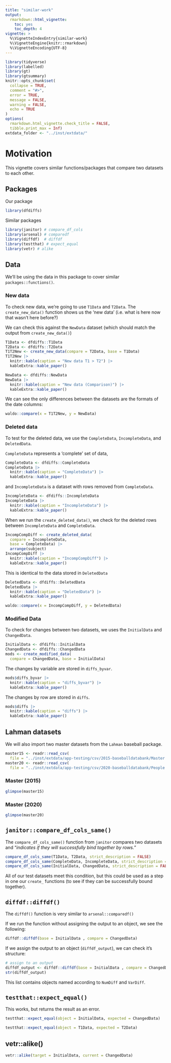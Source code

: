 ```yaml
---
title: "similar-work"
output: 
  rmarkdown::html_vignette:
    toc: yes
    toc_depth: 4
vignette: >
  %\VignetteIndexEntry{similar-work}
  %\VignetteEngine{knitr::rmarkdown}
  %\VignetteEncoding{UTF-8}
---
```


```r
library(tidyverse)
library(labelled)
library(gt)
library(gtsummary)
knitr::opts_chunk$set(
  collapse = TRUE,
  comment = "#>", 
  error = TRUE,
  message = FALSE,
  warning = FALSE,
  echo = TRUE
)
options(
  rmarkdown.html_vignette.check_title = FALSE,
  tibble.print_max = Inf)
extdata_folder <- "../inst/extdata/"
```

# Motivation 

This vignette covers similar functions/packages that compare two datasets to each other. 

## Packages 

Our package

```r
library(dfdiffs)
```


Similar packages 

```r
library(janitor) # compare_df_cols
library(arsenal) # comparedf
library(diffdf)  # diffdf
library(testthat) # expect_equal
library(vetr) # alike
```

## Data 

We'll be using the data in this package to cover similar `packages::functions()`. 

### New data

To check new data, we're going to use `T1Data` and `T2Data`. The `create_new_data()` function shows us the 'new data' (i.e. what is here now that wasn't here before?)

We can check this against the `NewData` dataset (which should match the output from `create_new_data()`)

```r
T1Data <- dfdiffs::T1Data
T2Data <- dfdiffs::T2Data
T1T2New <- create_new_data(compare = T2Data, base = T1Data)
T1T2New |> 
  knitr::kable(caption = "New data T1 > T2") |> 
  kableExtra::kable_paper()
```

```r
NewData <- dfdiffs::NewData
NewData |> 
  knitr::kable(caption = "New data (Comparison)") |> 
  kableExtra::kable_paper()
```


We can see the only differences between the datasets are the formats of the date columns:

```r
waldo::compare(x = T1T2New, y = NewData)
```


###  Deleted data 

To test for the deleted data, we use the `CompleteData`, `IncompleteData`, and `DeletedData`. 

`CompleteData` represents a 'complete' set of data, 

```r
CompleteData <- dfdiffs::CompleteData
CompleteData |> 
  knitr::kable(caption = "CompleteData") |> 
  kableExtra::kable_paper()
```


and `IncompleteData` is a dataset with rows removed from `CompleteData`. 

```r
IncompleteData <- dfdiffs::IncompleteData
IncompleteData |> 
  knitr::kable(caption = "IncompleteData") |> 
  kableExtra::kable_paper()
```


When we run the `create_deleted_data()`, we check for the deleted rows between `IncompleteData` and `CompleteData`.

```r
IncompCompDiff <- create_deleted_data(
  compare = IncompleteData, 
  base = CompleteData) |> 
  arrange(subject)
IncompCompDiff |> 
  knitr::kable(caption = "IncompCompDiff") |> 
  kableExtra::kable_paper()
```

This is identical to the data stored in `DeletedData`

```r
DeletedData <- dfdiffs::DeletedData
DeletedData |> 
  knitr::kable(caption = "DeletedData") |> 
  kableExtra::kable_paper()
```


```r
waldo::compare(x = IncompCompDiff, y = DeletedData)
```

### Modified Data 

To check for changes between two datasets, we uses the `InitialData` and `ChangedData`. 

```r
InitialData <- dfdiffs::InitialData
ChangedData <- dfdiffs::ChangedData
mods <- create_modified_data(
  compare = ChangedData, base = InitialData)
```

The changes by variable are stored in `diffs_byvar`.

```r
mods$diffs_byvar |> 
  knitr::kable(caption = "diffs_byvar") |> 
  kableExtra::kable_paper()
```

The changes by row are stored in `diffs`.

```r
mods$diffs |> 
  knitr::kable(caption = "diffs") |> 
  kableExtra::kable_paper()
```

## Lahman datasets 

We will also import two master datasets from the `Lahman` baseball package. 

```r
master15 <- readr::read_csv(
  file = "../inst/extdata/app-testing/csv/2015-baseballdatabank/Master.csv")
master20 <- readr::read_csv(
  file = "../inst/extdata/app-testing/csv/2020-baseballdatabank/People.csv")
```

### Master (2015)

```r
glimpse(master15)
```

### Master (2020)

```r
glimpse(master20)
```


## `janitor::compare_df_cols_same()`

The `compare_df_cols_same()` function from `janitor` compares two datasets and "*indicates if they will successfully bind together by rows.*"

```r
compare_df_cols_same(T1Data, T2Data, strict_description = FALSE)
compare_df_cols_same(CompleteData, IncompleteData, strict_description = FALSE)
compare_df_cols_same(InitialData, ChangedData, strict_description = FALSE)
```

All of our test datasets meet this condition, but this could be used as a step in one our `create_` functions (to see if they can be successfully bound together).

## `diffdf::diffdf()`

The `diffdf()` function is very similar to `arsenal::comparedf()`

If we run the function without assigning the output to an object, we see the following: 

```r
diffdf::diffdf(base = InitialData , compare = ChangedData)
```

If we assign the output to an object (`diffdf_output`), we can check it's structure:

```r
# assign to an output
diffdf_output <- diffdf::diffdf(base = InitialData , compare = ChangedData)
str(diffdf_output)
```

This list contains objects named according to `NumDiff` and `VarDiff`. 

## `testthat::expect_equal()`

This works, but returns the result as an error. 

```r
testthat::expect_equal(object = InitialData, expected = ChangedData)
```

```r
testthat::expect_equal(object = T1Data, expected = T2Data)
```


## vetr::alike()

```r
vetr::alike(target = InitialData, current = ChangedData)
```

